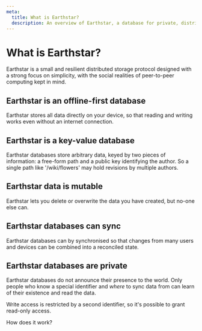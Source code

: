 ```yaml
---
meta:
  title: What is Earthstar?
  description: An overview of Earthstar, a database for private, distributed, offline-first applications.
---
```


# What is Earthstar?

Earthstar is a small and resilient distributed storage protocol designed with a strong focus on simplicity, with the social realities of peer-to-peer computing kept in mind.

## Earthstar is an offline-first database

Earthstar stores all data directly on your device, so that reading and writing works even without an internet connection.

## Earthstar is a key-value database

Earthstar databases store arbitrary data, keyed by two pieces of information: a free-form path and a public key identifying the author. So a single path like '/wiki/flowers' may hold revisions by multiple authors.

## Earthstar data is mutable

Earthstar lets you delete or overwrite the data you have created, but no-one else can.

## Earthstar databases can sync

Earthstar databases can by synchronised so that changes from many users and devices can be combined into a reconciled state.

## Earthstar databases are private

Earthstar databases do not announce their presence to the world. Only people who know a special identifier and _where_ to sync data from can learn of their existence and read the data.

Write access is restricted by a second identifier, so it's possible to grant read-only access.


<div className={"pt-4"}>
  <a className={`border-2 rounded-md p-2 text-md mr-2text-center border-es-purple text-es-purple`}href="/docs/how-does-it-work">How does it work?</a>
</div>